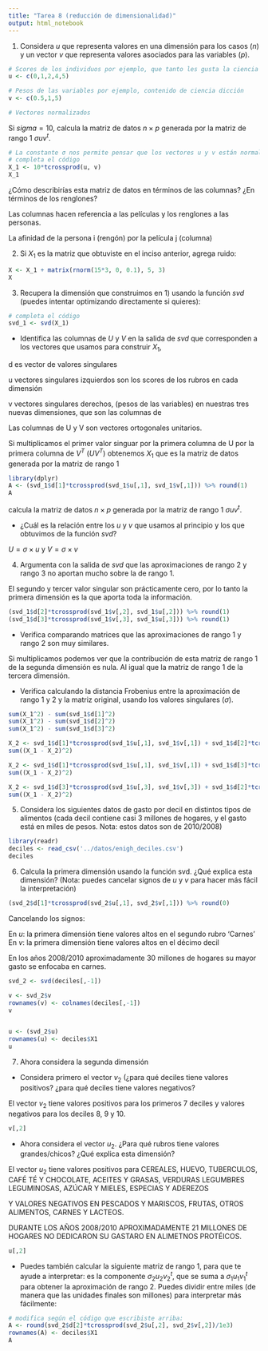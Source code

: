 ```yaml
---
title: "Tarea 8 (reducción de dimensionalidad)"
output: html_notebook
---
```



1. Considera $u$ que representa valores en una dimensión para los casos ($n$)
y un vector $v$ que representa valores asociados para las variables ($p$).

```r
# Scores de los individuos por ejemplo, que tanto les gusta la ciencia ficción
u <- c(0,1,2,4,5)

# Pesos de las variables por ejemplo, contenido de ciencia dicción 
v <- c(0.5,1,5)

# Vectores normalizados
```

Si $sigma = 10$, calcula la matriz de datos $n\times p$ generada por la matriz
de rango 1  $\sigma u v^t$.

```r
# La constante σ nos permite pensar que los vectores u y v están normalizados.
# completa el código
X_1 <- 10*tcrossprod(u, v)
X_1
```

¿Cómo describirías esta matriz de datos en términos de las columnas? ¿En términos 
de los renglones?

Las columnas hacen referencia a las películas y los renglones a las personas.

La afinidad de la persona i (rengón) por la película j (columna)


2. Si $X_1$ es la matriz que obtuviste en el inciso anterior, agrega ruido:

```r
X <- X_1 + matrix(rnorm(15*3, 0, 0.1), 5, 3)
X
```

3. Recupera la dimensión que construimos en 1) usando la función *svd* (puedes intentar
optimizando directamente si quieres):

```r
# completa el código
svd_1 <- svd(X_1)
```

- Identifica las columnas de $U$ y $V$ en la salida de *svd* que corresponden a 
los vectores que usamos para construir $X_1$,

d es vector de valores singulares

u vectores singulares izquierdos son los scores de los rubros en cada dimensión

v vectores singulares derechos, (pesos de las variables) en nuestras tres nuevas dimensiones, que son las columnas de


Las columnas de U y V son vectores ortogonales unitarios. 

Si multiplicamos el primer valor singuar por la primera columna de U por la primera
columna de $V^T$ ($UV^T$) obtenemos $X_1$ que es la matriz de datos generada por 
la matriz de rango 1

```r
library(dplyr)
A <- (svd_1$d[1]*tcrossprod(svd_1$u[,1], svd_1$v[,1])) %>% round(1)
A
```

calcula la matriz de datos $n\times p$ generada por la matriz
de rango 1  $\sigma u v^t$.



- ¿Cuál es la relación entre los $u$ y $v$ que usamos al principio y los que obtuvimos
de la función *svd*?

$U = \sigma \times u$ y $V = \sigma \times v$


4. Argumenta con la salida de *svd* que las aproximaciones de rango 2 y rango 3 
no aportan mucho sobre la de rango 1.

El segundo y tercer valor singular son prácticamente cero, por lo tanto la
primera dimensión es la que aporta toda la información.


```r
(svd_1$d[2]*tcrossprod(svd_1$v[,2], svd_1$u[,2])) %>% round(1)
(svd_1$d[3]*tcrossprod(svd_1$v[,3], svd_1$u[,3])) %>% round(1)

```


- Verifica comparando matrices que las aproximaciones de rango 1 y rango 2
son muy similares. 

Si multiplicamos podemos ver que la contribución de esta matriz de rango 1 de la 
segunda dimensión es nula. Al igual que la matriz de rango 1 de la tercera 
dimensión.


- Verifica calculando la distancia Frobenius entre la aproximación de rango 1 y 2 y
la matriz original, usando los valores singulares ($\sigma$).


```r
sum(X_1^2) - sum(svd_1$d[1]^2) 
sum(X_1^2) - sum(svd_1$d[2]^2) 
sum(X_1^2) - sum(svd_1$d[3]^2) 

```

```r
X_2 <- svd_1$d[1]*tcrossprod(svd_1$u[,1], svd_1$v[,1]) + svd_1$d[2]*tcrossprod(svd_1$u[,2], svd_1$v[,2])
sum((X_1 - X_2)^2)
```

```r
X_2 <- svd_1$d[1]*tcrossprod(svd_1$u[,1], svd_1$v[,1]) + svd_1$d[3]*tcrossprod(svd_1$u[,3], svd_1$v[,3])
sum((X_1 - X_2)^2)
```

```r
X_2 <- svd_1$d[3]*tcrossprod(svd_1$u[,3], svd_1$v[,3]) + svd_1$d[2]*tcrossprod(svd_1$u[,2], svd_1$v[,2])
sum((X_1 - X_2)^2)
```


5. Considera los siguientes datos de gasto por decil en distintos tipos de alimentos
(cada decil contiene casi 3 millones de hogares, y el gasto está en miles de pesos.
Nota: estos datos son de 2010/2008)
```r
library(readr)
deciles <- read_csv('../datos/enigh_deciles.csv')
deciles
```

6. Calcula la primera dimensión usando la función svd. ¿Qué explica esta dimensión? 
(Nota: puedes cancelar signos de $u$ y $v$ para hacer más fácil la interpretación) 

```r
(svd_2$d[1]*tcrossprod(svd_2$u[,1], svd_2$v[,1])) %>% round(0)
```

Cancelando los signos:

En $u$: la primera dimensión tiene valores altos en el segundo rubro  'Carnes'
En $v$: la primera dimensión tiene valores altos en el décimo decil

En los años 2008/2010 aproximadamente 30 millones de hogares su mayor gasto se
enfocaba en carnes.
```r
svd_2 <- svd(deciles[,-1])

v <- svd_2$v
rownames(v) <- colnames(deciles[,-1])
v


u <- (svd_2$u)
rownames(u) <- deciles$X1
u
```

7. Ahora considera la segunda dimensión

- Considera primero el vector $v_2$ (¿para qué deciles
tiene valores positivos? ¿para qué deciles tiene valores negativos?


El vector $v_2$ tiene valores positivos para los primeros 7 deciles y valores
negativos para los deciles 8, 9 y 10.
```r
v[,2]
```


- Ahora considera el vector $u_2$. ¿Para qué rubros tiene valores grandes/chicos?
¿Qué explica esta dimensión?

El vector $u_2$ tiene valores positivos para CEREALES, HUEVO, TUBERCULOS, 
CAFÉ TÉ Y CHOCOLATE, ACEITES Y GRASAS, VERDURAS LEGUMBRES LEGUMINOSAS, AZÚCAR Y MIELES,
ESPECIAS Y ADEREZOS

Y VALORES NEGATIVOS EN PESCADOS Y MARISCOS, FRUTAS, OTROS ALIMENTOS, CARNES Y LACTEOS.

DURANTE LOS AÑOS 2008/2010 APROXIMADAMENTE 21 MILLONES DE HOGARES NO DEDICARON
SU GASTARO EN ALIMETNOS PROTÉICOS.

```r
u[,2]
```


- Puedes también calcular la siguiente matriz de rango 1, para que te ayude 
a interpretar: es la componente $\sigma_2u_2v_2^t$, que se suma a $\sigma_1 u_1 v_1^t$
para obtener la aproximación de rango 2. Puedes dividir entre miles (de manera que las unidades finales son millones) para interpretar
más fácilmente:

```r
# modifica según el código que escribiste arriba:
A <- round(svd_2$d[2]*tcrossprod(svd_2$u[,2], svd_2$v[,2])/1e3)
rownames(A) <- deciles$X1
A
```
